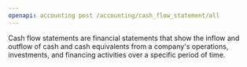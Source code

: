 ```yaml
---
openapi: accounting post /accounting/cash_flow_statement/all
---
```


Cash flow statements are financial statements that show the inflow and outflow of cash and cash equivalents from a company's operations, investments, and financing activities over a specific period of time.
